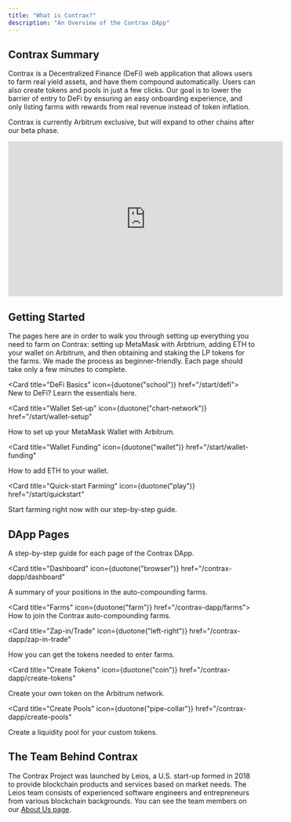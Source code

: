```yaml
---
title: "What is Contrax?"
description: "An Overview of the Contrax DApp"
---
```


## Contrax Summary

Contrax is a Decentralized Finance (DeFi) web application that allows users to farm real yield assets, and have them compound automatically. Users can also create tokens and pools in just a few clicks.
Our goal is to lower the barrier of entry to DeFi by ensuring an easy onboarding experience, and only listing farms with rewards from real revenue instead of token inflation.

Contrax is currently Arbitrum exclusive, but will expand to other chains after our beta phase.

<iframe
  width="560"
  height="315"
  src="https://www.youtube.com/embed/oaKZ-0XyHt4"
  title="YouTube video player"
  frameborder="0"
  allow="accelerometer; autoplay; clipboard-write; encrypted-media; gyroscope; picture-in-picture"
  allowfullscreen
></iframe>

## Getting Started

The pages here are in order to walk you through setting up everything you need to farm on Contrax: setting up MetaMask with Arbtrium, adding ETH to your wallet on Arbitrum, and then obtaining and staking the LP tokens for the farms.
We made the process as beginner-friendly. Each page should take only a few minutes to complete.

<Card title="DeFi Basics" icon={duotone("school")} href="/start/defi">
  New to DeFi? Learn the essentials here.
</Card>

<Card
  title="Wallet Set-up"
  icon={duotone("chart-network")}
  href="/start/wallet-setup"
>
  How to set up your MetaMask Wallet with Arbitrum.
</Card>

<Card
  title="Wallet Funding"
  icon={duotone("wallet")}
  href="/start/wallet-funding"
>
  How to add ETH to your wallet.
</Card>

<Card
  title="Quick-start Farming"
  icon={duotone("play")}
  href="/start/quickstart"
>
  Start farming right now with our step-by-step guide.
</Card>

## DApp Pages

A step-by-step guide for each page of the Contrax DApp.

<Card
  title="Dashboard"
  icon={duotone("browser")}
  href="/contrax-dapp/dashboard"
>
  A summary of your positions in the auto-compounding farms.
</Card>

<Card title="Farms" icon={duotone("farm")} href="/contrax-dapp/farms">
  How to join the Contrax auto-compounding farms.
</Card>

<Card
  title="Zap-in/Trade"
  icon={duotone("left-right")}
  href="/contrax-dapp/zap-in-trade"
>
  How you can get the tokens needed to enter farms.
</Card>

<Card
  title="Create Tokens"
  icon={duotone("coin")}
  href="/contrax-dapp/create-tokens"
>
  Create your own token on the Arbitrum network.
</Card>

<Card
  title="Create Pools"
  icon={duotone("pipe-collar")}
  href="/contrax-dapp/create-pools"
>
  Create a liquidity pool for your custom tokens.
</Card>

## The Team Behind Contrax

The Contrax Project was launched by Leios, a U.S. start-up formed in 2018 to provide blockchain products and services based on market needs. The Leios team consists of experienced software engineers and entrepreneurs from various blockchain backgrounds. You can see the team members on our [About Us page](https://contrax.finance/about).
